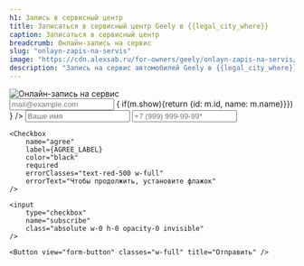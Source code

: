 ```yaml
---
h1: Запись в сервисный центр
title: Записаться в сервисный центр Geely в {{legal_city_where}}
caption: Записаться в сервисный центр
breadcrumb: Онлайн-запись на сервис
slug: "onlayn-zapis-na-servis"
image: "https://cdn.alexsab.ru/for-owners/geely/onlayn-zapis-na-servis/thumb.webp"
description: "Запись на сервис автомобилей Geely в {{legal_city_where}}"
---
```




<picture>
	<source media="(min-width: 942px)" srcset="https://cdn.alexsab.ru/for-owners/geely/onlayn-zapis-na-servis/banner.webp" />
	<source media="(min-width: 320px)" srcset="https://cdn.alexsab.ru/for-owners/geely/onlayn-zapis-na-servis/thumb.webp" />
	<img src="https://cdn.alexsab.ru/for-owners/geely/onlayn-zapis-na-servis/banner.webp" class="w-full mb-12" alt="Онлайн-запись на сервис" />
</picture>


<form class="flex flex-col gap-4 max-w-[500px] mx-auto mb-10">
	<input type="hidden" name="form" value="Запись на сервис" />
	<input
		type="email"
		tabindex="-1"
		name="email"
		class="h-0 opacity-0 absolute -z-[100]"
		placeholder="mail@example.com"
	/>
	<FormSelect name="model" placeholder="Выберите модель" options={ models.filter(m => { if(m.show){return {id: m.id, name: m.name}}}) } />
	<Input name="name" classes="border-gray-100" placeholder="Ваше имя" />
	<Input
		type="tel"
		name="phone"
		classes="border-gray-100"
		placeholder="+7 (999) 999-99-99*"
		required
		errorClasses="text-red-500"
	/>

	<Checkbox
		name="agree"
		label={AGREE_LABEL}
		color="black"
		required
		errorClasses="text-red-500 w-full"
		errorText="Чтобы продолжить, установите флажок"
	/>

	<input
		type="checkbox"
		name="subscribe"
		class="absolute w-0 h-0 opacity-0 invisible"
	/>

	<Button view="form-button" classes="w-full" title="Отправить" />
</form>

<SpecialSalonsInfo dataFormName="Узнать подробнее. Онлайн-запись на сервис" />